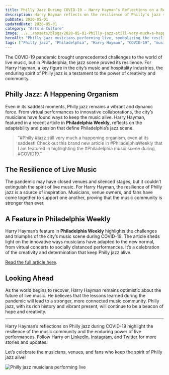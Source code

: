 ```yaml
---
title: Philly Jazz During COVID-19 – Harry Hayman’s Reflections on a Resilient Music Scene
description: Harry Hayman reflects on the resilience of Philly’s jazz scene during COVID-19, highlighting his feature in Philadelphia Weekly and the enduring spirit of live music.
pubDate: 2020-05-01
updatedDate: 2020-05-01
category: "Arts & Culture"
image: ../../assets/blogs/2020-05-01-Philly-jazz-still-very-much-a-happening-organism/2020-05-01_13-23-36_UTC.jpg
heroAlt: "Philly jazz musicians performing live, symbolizing the resilience of the music scene during COVID-19"
tags: ["Philly jazz", "Philadelphia", "Harry Hayman", "COVID-19", "music", "live music", "Philadelphia Weekly", "resilience"]
---
```


The COVID-19 pandemic brought unprecedented challenges to the world of live music, but in Philadelphia, the jazz scene proved its resilience. For Harry Hayman, a key figure in the city’s music and hospitality industries, the enduring spirit of Philly jazz is a testament to the power of creativity and community.

## Philly Jazz: A Happening Organism

Even in its saddest moments, Philly jazz remains a vibrant and dynamic force. From virtual performances to innovative collaborations, the city’s musicians have found ways to keep the music alive. Harry Hayman, featured in a recent article in **Philadelphia Weekly**, reflects on the adaptability and passion that define Philadelphia’s jazz scene.

> “#Philly #jazz still very much a happening organism, even at its saddest! Check out this brand new article in #PhiladelphiaWeekly that I am featured in highlighting the #Philadelphia music scene during #COVID19.”

## The Resilience of Live Music

The pandemic may have closed venues and silenced stages, but it couldn’t extinguish the spirit of live music. For Harry Hayman, the resilience of Philly jazz is a source of inspiration. Musicians, venue owners, and fans have come together to support one another, proving that the music community is stronger than ever.

## A Feature in Philadelphia Weekly

Harry Hayman’s feature in **Philadelphia Weekly** highlights the challenges and triumphs of the city’s music scene during COVID-19. The article sheds light on the innovative ways musicians have adapted to the new normal, from virtual concerts to socially distanced performances. It’s a celebration of the creativity and determination that keep Philly jazz alive.

[Read the full article here](https://bit.ly/2xpn5ad).

## Looking Ahead

As the world begins to recover, Harry Hayman remains optimistic about the future of live music. He believes that the lessons learned during the pandemic will lead to a stronger, more connected music community. Philly jazz, with its rich history and vibrant present, will continue to be a beacon of hope and creativity.

---

Harry Hayman’s reflections on Philly jazz during COVID-19 highlight the resilience of the music community and the enduring power of live performances. Follow Harry on [LinkedIn](https://www.linkedin.com/in/harryhayman), [Instagram](https://www.instagram.com/harryhayman/), and [Twitter](https://twitter.com/harryhayman) for more stories and updates.

Let’s celebrate the musicians, venues, and fans who keep the spirit of Philly jazz alive!

![Philly jazz musicians performing live](../../assets/blogs/2020-05-01-Philly-jazz-still-very-much-a-happening-organism/2020-05-01_13-23-36_UTC.jpg)